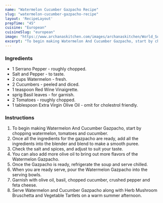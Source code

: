 ---
name: "Watermelon Cucumber Gazpacho Recipe"
slug: "watermelon-cucumber-gazpacho-recipe"
layout: 'RecipeLayout'
prepTime: "45"
cuisine: "European"
cuisineSlug: "european"
image: "https://www.archanaskitchen.com/images/archanaskitchen/World_Soups/Watermelon_and_Cucumber_Gazpacho_Recipe-1.jpg"
excerpt: "To begin making Watermelon And Cucumber Gazpacho, start by chopping watermelon, tomatoes and cucumber"
---

### Ingredients

- 1 Serrano Pepper - roughly chopped.
- Salt and Pepper - to taste.
- 2 cups Watermelon - fresh.
- 2 Cucumbers - peeled and diced.
- 1 teaspoon Red Wine Vinaigrette.
- sprig Basil leaves - for garnish.
- 2 Tomatoes - roughly chopped.
- 1 tablespoon Extra Virgin Olive Oil - omit for cholestrol friendly.

### Instructions

1. To begin making Watermelon And Cucumber Gazpacho, start by chopping watermelon, tomatoes and cucumber.
1. Once all the ingredients for the gazpacho are ready, add all the ingredients into the blender  and blend to make a smooth puree.
1. Check the salt and spices, and adjust to suit your taste.
1. You can also add more olive oil to bring out more flavors of the Watermelon Gazpacho.
1. Once the Gazpacho is ready, refrigerate the soup and serve chilled.
1. When you are ready serve, pour the Watermelon Gazpacho into the serving bowls.
1. Garnish with olive oil, basil, chopped cucumber, crushed pepper and feta cheese.
1. Serve Watermelon and Cucumber Gazpacho along with Herb Mushroom Bruschetta and Vegetable Tartlets on a warm summer afternoon.
